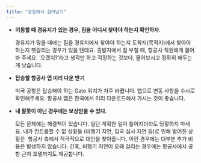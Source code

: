 ```yaml
---
title: "공항에서 살아남기"
---
```


- **이동할 때 경유지가 있는 경우, 짐을 어디서 찾아야 하는지 확인하자**.

  경유지가 많을 때에는 짐을 경유지에서 찾아야 하는지 도착지(목적지)에서 찾아야 하는지 헷갈리는 경우가 있을 텐데요. 출발지에서 짐 부칠 때, 항공사 직원에게 물어봐 주세요. ‘오겠지?’라고 생각만 하고 걱정하는 것보다, 물어보시고 정확히 해두는 게 낫습니다.

- **탑승할 항공사 앱 미리 다운 받기**

  미국 공항은 탑승해야 하는 Gate 위치가 자주 바뀝니다. 앱으로 변동 사항을 수시로 확인해주세요. 항공사 앱은 한국에서 미리 다운로드해서 가시는 것이 좋습니다.

- **내 잘못이 아닌 경우에는 보상받을 수 있다.**

  모든 문제에는 해결책이 있습니다. 일단 계획한 일이 틀어지더라도 당황하지 마세요. 내가 컨트롤할 수 없 상황들 (비행기 지연, 입국 심사 지연 등)로 인해 벌어진 상황은  항공사 측에서 적극적으로 대안을 찾아줍니다. 이런 경우에는 대부분 추가 비용은 발생하지 않습니다. 간혹, 비행기 지연이 오래 걸리는 경우에는 항공사에서 공항 근처 호텔까지도 제공합니다.
